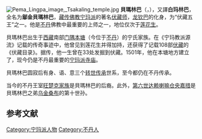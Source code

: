 [[File:Pema_Lingpa_image,_Tsakaling_temple.jpg|thumb]]
'''貝瑪林巴'''（{{bo|b=པདྨ་གླིང་པ་|w=pad+ma gling pa|t=pema lingpa}}，{{bd|1450年||1521年}}），又譯'''白玛林巴'''，全名为'''鄔金貝瑪林巴'''，[[藏传佛教|藏传佛教]][[宁玛派|宁玛派]]的著名[[伏藏师|伏藏师]]，[[龙钦巴|龙钦巴]]的化身，为“伏藏五王”之一。{{r|xzfjs}}他是[[不丹|不丹]]佛教中最重要的上师之一，地位仅次于[[莲花生|莲花生]]。

貝瑪林巴出生于[[西藏|西藏]]南部[[门隅|门隅]][[本塘|本塘]]（今位于[[不丹|不丹]]）的宁氏家族。在《宁玛教派源流》记载的传奇事迹中，他曾见到莲花生并得加持，还获得了记载108部[[伏藏|伏藏]]的《伏藏目录》。据传，他一生曾在33处发掘到伏藏。{{r|xzfjs}}1501年，他在本塘地方建立了{{le|淡心寺|Tamzhing Monastery}}，现今仍是不丹最重要的[[宁玛派|宁玛派]][[喇嘛寺|寺庙]]。{{r|huang}}

貝瑪林巴圆寂后有身、语、意三个[[转世传承|转世传承]]世系，至今都仍在不丹传承。{{r|huang}}

当今的不丹王室[[旺楚克王朝|旺楚克家族]]是貝瑪林巴的后裔。{{r|huang}}此外，[[第六世达赖喇嘛|第六世达赖喇嘛仓央嘉措]]是貝瑪林巴之弟[[乌金桑布|乌金桑布]]的第十世孙。{{r|duo}}

== 参考文献 ==
{{reflist|refs=
<ref name=xzfjs>{{cite book|title=《西藏佛教史》|editor=克珠群佩|publisher=宗教文化出版社|year=2009}}</ref>
<ref name=huang>{{cite book|title=《我在幸福之地  不丹》|author=黄紫婕|publisher=中国友谊出版公司|year=2012}}</ref>
<ref name=duo>{{cite book|title=《中国门巴族》|pages=103-104|author=多布杰|publisher=宁夏人民出版社|year=2012}}</ref>
}}

{{Authority control}}
[[Category:宁玛派人物|Category:宁玛派人物]]
[[Category:不丹人|Category:不丹人]]